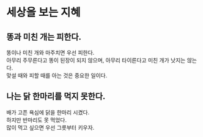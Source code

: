 # 세상을 보는 지혜

## 똥과 미친 개는 피한다.

똥이나 미친 개와 마주치면 우선 피한다.\
아무리 주무른다고 똥이 된장이 되지 않으며, 아무리 타이른다고 미친 개가 낫지는 않는다.\
맞설 때와 피할 때를 아는 것은 중요한 일이다.

## 나는 닭 한마리를 먹지 못한다.

배가 고픈 욕심에 닭을 한마리 시켰다.\
하지만 반마리도 못 먹었다.\
많이 먹고 싶으면 우선 그릇부터 키우자.
